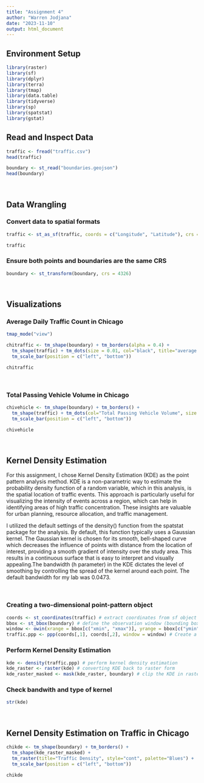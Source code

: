 ```yaml
---
title: "Assignment 4"
author: "Warren Jodjana"
date: "2023-11-10"
output: html_document
---
```


## Environment Setup

```r
library(raster)
library(sf)
library(dplyr)
library(terra)
library(tmap)
library(data.table)
library(tidyverse)
library(sp)
library(spatstat)
library(gstat)
```

## Read and Inspect Data

```r
traffic <- fread("traffic.csv")
head(traffic)
```

```r
boundary <- st_read("boundaries.geojson")
head(boundary)
```
<br>

## Data Wrangling

### Convert data to spatial formats

```r
traffic <- st_as_sf(traffic, coords = c("Longitude", "Latitude"), crs = 4326)

traffic
```

### Ensure both points and boundaries are the same CRS

```r
boundary <- st_transform(boundary, crs = 4326)
```

<br>

## Visualizations

### Average Daily Traffic Count in Chicago

```r
tmap_mode("view")

chitraffic <- tm_shape(boundary) + tm_borders(alpha = 0.4) +
  tm_shape(traffic) + tm_dots(size = 0.01, col="black", title="average traffic") +
  tm_scale_bar(position = c("left", "bottom"))

chitraffic
```
<br>


### Total Passing Vehicle Volume in Chicago

```r
chivehicle <- tm_shape(boundary) + tm_borders() +
  tm_shape(traffic) + tm_dots(col="Total Passing Vehicle Volume", size = 0.1 , palette="Blues", n = 6, title="Total Passing Vehicles") +
  tm_scale_bar(position = c("left", "bottom"))

chivehicle
```

<br>

## Kernel Density Estimation

For this assignment, I chose Kernel Density Estimation (KDE) as the point pattern analysis method. KDE is a non-parametric way to estimate the probability density function of a random variable, which in this analysis, is the spatial location of traffic events. This approach is particularly useful for visualizing the intensity of events across a region, which can help in identifying areas of high traffic concentration. These insights are valuable for urban planning, resource allocation, and traffic management.

I utilized the default settings of the density() function from the spatstat package for the analysis. By default, this function typically uses a Gaussian kernel. The Gaussian kernel is chosen for its smooth, bell-shaped curve which decreases the influence of points with distance from the location of interest, providing a smooth gradient of intensity over the study area. This results in a continuous surface that is easy to interpret and visually appealing.The bandwidth (h parameter) in the KDE dictates the level of smoothing by controlling the spread of the kernel around each point. The default bandwidth for my lab was 0.0473.

<br>


### Creating a two-dimensional point-pattern object

```r
coords <- st_coordinates(traffic) # extract coordinates from sf object
bbox <- st_bbox(boundary) # define the observation window (bounding box) using the boundary data
window <- owin(xrange = bbox[c("xmin", "xmax")], yrange = bbox[c("ymin", "ymax")])
traffic.ppp <- ppp(coords[,1], coords[,2], window = window) # Create a ppp (two-dimensional point-pattern) object
```

### Perform Kernel Density Estimation

```r
kde <- density(traffic.ppp) # perform kernel density estimation
kde_raster <- raster(kde) # converting KDE back to raster form
kde_raster_masked <- mask(kde_raster, boundary) # clip the KDE in raster form to chicago boundaries
```

### Check bandwith and type of kernel

```r
str(kde) 
```

<br>

## Kernel Density Estimation on Traffic in Chicago

```r
chikde <- tm_shape(boundary) + tm_borders() +
  tm_shape(kde_raster_masked) +
  tm_raster(title="Traffic Density", style="cont", palette="Blues") +
  tm_scale_bar(position = c("left", "bottom"))

chikde
```






